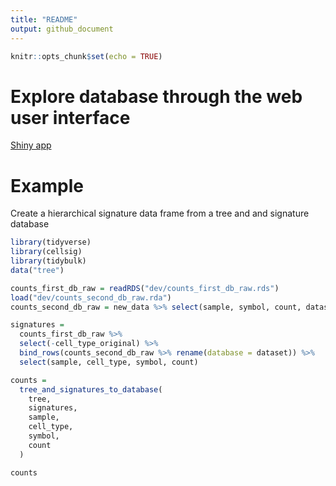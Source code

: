 ```yaml
---
title: "README"
output: github_document
---
```


```r
knitr::opts_chunk$set(echo = TRUE)
```

# Explore database through the web user interface

[Shiny app](https://shiny.wehi.edu.au/khan.k/cellsigdb)

# Example


Create a hierarchical signature data frame from a tree and and signature database

```r
library(tidyverse)
library(cellsig)
library(tidybulk)
data("tree")

counts_first_db_raw = readRDS("dev/counts_first_db_raw.rds")
load("dev/counts_second_db_raw.rda")
counts_second_db_raw = new_data %>% select(sample, symbol, count, dataset, cell_type)

signatures = 
  counts_first_db_raw %>%
  select(-cell_type_original) %>%
  bind_rows(counts_second_db_raw %>% rename(database = dataset)) %>% 
  select(sample, cell_type, symbol, count)

counts = 
  tree_and_signatures_to_database(
    tree,
    signatures,
    sample,
    cell_type,
    symbol, 
    count
  )

counts
```

